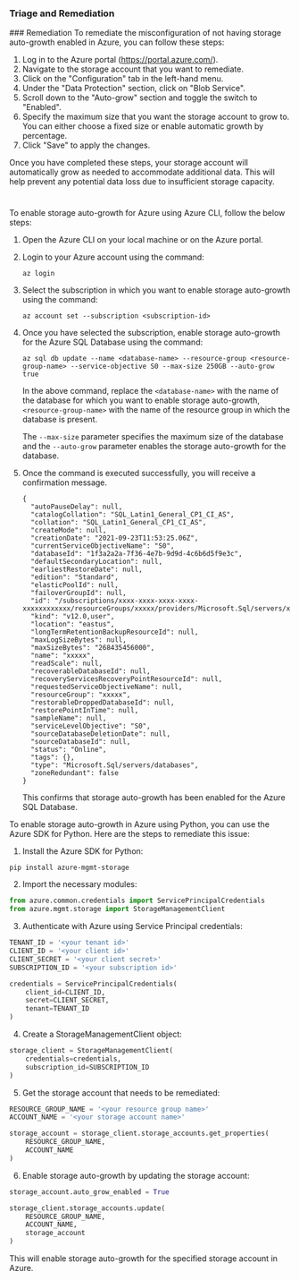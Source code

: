 
### Triage and Remediation
<Tabs>
<Tab title='Remediation'>
### Remediation

<AccordionGroup>
<Accordion title='Using Console' defaultOpen='true'>
To remediate the misconfiguration of not having storage auto-growth enabled in Azure, you can follow these steps:

1. Log in to the Azure portal (https://portal.azure.com/).
2. Navigate to the storage account that you want to remediate.
3. Click on the "Configuration" tab in the left-hand menu.
4. Under the "Data Protection" section, click on "Blob Service".
5. Scroll down to the "Auto-grow" section and toggle the switch to "Enabled".
6. Specify the maximum size that you want the storage account to grow to. You can either choose a fixed size or enable automatic growth by percentage.
7. Click "Save" to apply the changes.

Once you have completed these steps, your storage account will automatically grow as needed to accommodate additional data. This will help prevent any potential data loss due to insufficient storage capacity.

#
</Accordion>

<Accordion title='Using CLI'>
To enable storage auto-growth for Azure using Azure CLI, follow the below steps:

1. Open the Azure CLI on your local machine or on the Azure portal.

2. Login to your Azure account using the command:

   ```
   az login
   ```

3. Select the subscription in which you want to enable storage auto-growth using the command:

   ```
   az account set --subscription <subscription-id>
   ```

4. Once you have selected the subscription, enable storage auto-growth for the Azure SQL Database using the command:

   ```
   az sql db update --name <database-name> --resource-group <resource-group-name> --service-objective S0 --max-size 250GB --auto-grow true
   ```

   In the above command, replace the `<database-name>` with the name of the database for which you want to enable storage auto-growth, `<resource-group-name>` with the name of the resource group in which the database is present.

   The `--max-size` parameter specifies the maximum size of the database and the `--auto-grow` parameter enables the storage auto-growth for the database.

5. Once the command is executed successfully, you will receive a confirmation message.

   ```
   {
     "autoPauseDelay": null,
     "catalogCollation": "SQL_Latin1_General_CP1_CI_AS",
     "collation": "SQL_Latin1_General_CP1_CI_AS",
     "createMode": null,
     "creationDate": "2021-09-23T11:53:25.06Z",
     "currentServiceObjectiveName": "S0",
     "databaseId": "1f3a2a2a-7f36-4e7b-9d9d-4c6b6d5f9e3c",
     "defaultSecondaryLocation": null,
     "earliestRestoreDate": null,
     "edition": "Standard",
     "elasticPoolId": null,
     "failoverGroupId": null,
     "id": "/subscriptions/xxxx-xxxx-xxxx-xxxx-xxxxxxxxxxxx/resourceGroups/xxxxx/providers/Microsoft.Sql/servers/xxxxx/databases/xxxxx",
     "kind": "v12.0,user",
     "location": "eastus",
     "longTermRetentionBackupResourceId": null,
     "maxLogSizeBytes": null,
     "maxSizeBytes": "268435456000",
     "name": "xxxxx",
     "readScale": null,
     "recoverableDatabaseId": null,
     "recoveryServicesRecoveryPointResourceId": null,
     "requestedServiceObjectiveName": null,
     "resourceGroup": "xxxxx",
     "restorableDroppedDatabaseId": null,
     "restorePointInTime": null,
     "sampleName": null,
     "serviceLevelObjective": "S0",
     "sourceDatabaseDeletionDate": null,
     "sourceDatabaseId": null,
     "status": "Online",
     "tags": {},
     "type": "Microsoft.Sql/servers/databases",
     "zoneRedundant": false
   }
   ```

   This confirms that storage auto-growth has been enabled for the Azure SQL Database.
</Accordion>

<Accordion title='Using Python'>
To enable storage auto-growth in Azure using Python, you can use the Azure SDK for Python. Here are the steps to remediate this issue:

1. Install the Azure SDK for Python:

```
pip install azure-mgmt-storage
```

2. Import the necessary modules:

```python
from azure.common.credentials import ServicePrincipalCredentials
from azure.mgmt.storage import StorageManagementClient
```

3. Authenticate with Azure using Service Principal credentials:

```python
TENANT_ID = '<your tenant id>'
CLIENT_ID = '<your client id>'
CLIENT_SECRET = '<your client secret>'
SUBSCRIPTION_ID = '<your subscription id>'

credentials = ServicePrincipalCredentials(
    client_id=CLIENT_ID,
    secret=CLIENT_SECRET,
    tenant=TENANT_ID
)
```

4. Create a StorageManagementClient object:

```python
storage_client = StorageManagementClient(
    credentials=credentials,
    subscription_id=SUBSCRIPTION_ID
)
```

5. Get the storage account that needs to be remediated:

```python
RESOURCE_GROUP_NAME = '<your resource group name>'
ACCOUNT_NAME = '<your storage account name>'

storage_account = storage_client.storage_accounts.get_properties(
    RESOURCE_GROUP_NAME,
    ACCOUNT_NAME
)
```

6. Enable storage auto-growth by updating the storage account:

```python
storage_account.auto_grow_enabled = True

storage_client.storage_accounts.update(
    RESOURCE_GROUP_NAME,
    ACCOUNT_NAME,
    storage_account
)
```

This will enable storage auto-growth for the specified storage account in Azure.
</Accordion>

</AccordionGroup>
</Tab>
</Tabs>
